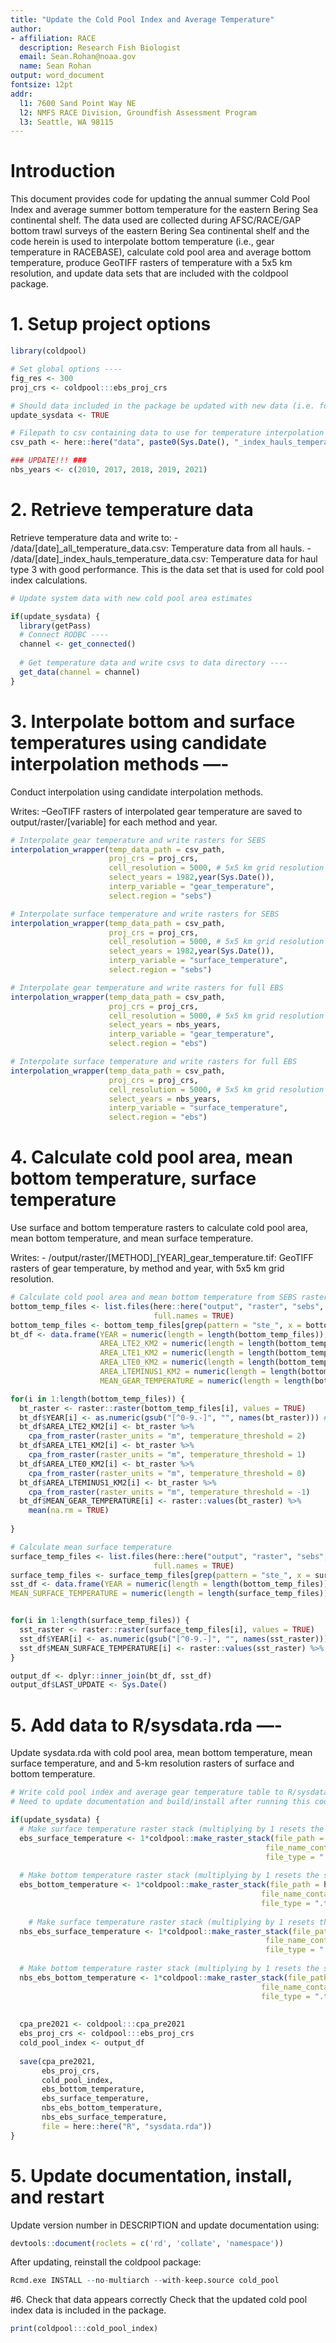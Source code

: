 ```yaml
---
title: "Update the Cold Pool Index and Average Temperature"
author: 
- affiliation: RACE
  description: Research Fish Biologist
  email: Sean.Rohan@noaa.gov
  name: Sean Rohan
output: word_document
fontsize: 12pt
addr: 
  l1: 7600 Sand Point Way NE
  l2: NMFS RACE Division, Groundfish Assessment Program
  l3: Seattle, WA 98115
---
```


# Introduction

This document provides code for updating the annual summer Cold Pool Index and average summer bottom temperature for the eastern Bering Sea continental shelf. The data used are collected during AFSC/RACE/GAP bottom trawl surveys of the eastern Bering Sea continental shelf and the code herein is used to interpolate bottom temperature (i.e., gear temperature in RACEBASE), calculate cold pool area and average bottom temperature, produce GeoTIFF rasters of temperature with a 5x5 km resolution, and update data sets that are included with the coldpool package.

# 1. Setup project options

```r
library(coldpool)

# Set global options ----
fig_res <- 300
proj_crs <- coldpool:::ebs_proj_crs

# Should data included in the package be updated with new data (i.e. for annual update)? ----
update_sysdata <- TRUE

# Filepath to csv containing data to use for temperature interpolation ----
csv_path <- here::here("data", paste0(Sys.Date(), "_index_hauls_temperature_data.csv"))

### UPDATE!!! ###
nbs_years <- c(2010, 2017, 2018, 2019, 2021)
```

# 2. Retrieve temperature data

Retrieve temperature data and write to:
- /data/[date]_all_temperature_data.csv: Temperature data from all hauls.
- /data/[date]_index_hauls_temperature_data.csv: Temperature data for haul type 3 with good performance. This is the data set that is used for cold pool index calculations.
```r
# Update system data with new cold pool area estimates 

if(update_sysdata) {
  library(getPass)
  # Connect RODBC ----
  channel <- get_connected()
  
  # Get temperature data and write csvs to data directory ----
  get_data(channel = channel)
}
```


# 3. Interpolate bottom and surface temperatures using candidate interpolation methods ----

Conduct interpolation using candidate interpolation methods. 

Writes:
--GeoTIFF rasters of interpolated gear temperature are saved to output/raster/[variable] for each method and year. 

```r
# Interpolate gear temperature and write rasters for SEBS
interpolation_wrapper(temp_data_path = csv_path,
                      proj_crs = proj_crs,
                      cell_resolution = 5000, # 5x5 km grid resolution
                      select_years = 1982,year(Sys.Date()), 
                      interp_variable = "gear_temperature",
                      select.region = "sebs") 

# Interpolate surface temperature and write rasters for SEBS
interpolation_wrapper(temp_data_path = csv_path,
                      proj_crs = proj_crs,
                      cell_resolution = 5000, # 5x5 km grid resolution
                      select_years = 1982,year(Sys.Date()),
                      interp_variable = "surface_temperature",
                      select.region = "sebs") 

# Interpolate gear temperature and write rasters for full EBS
interpolation_wrapper(temp_data_path = csv_path,
                      proj_crs = proj_crs,
                      cell_resolution = 5000, # 5x5 km grid resolution
                      select_years = nbs_years, 
                      interp_variable = "gear_temperature",
                      select.region = "ebs") 

# Interpolate surface temperature and write rasters for full EBS
interpolation_wrapper(temp_data_path = csv_path,
                      proj_crs = proj_crs,
                      cell_resolution = 5000, # 5x5 km grid resolution
                      select_years = nbs_years,
                      interp_variable = "surface_temperature",
                      select.region = "ebs") 
```
# 4. Calculate cold pool area, mean bottom temperature, surface temperature

Use surface and bottom temperature rasters to calculate cold pool area, mean bottom temperature, and mean surface temperature.

Writes:
- /output/raster/[METHOD]_[YEAR]_gear_temperature.tif: GeoTIFF rasters of gear temperature, by method and year, with 5x5 km grid resolution.

```r
# Calculate cold pool area and mean bottom temperature from SEBS rasters
bottom_temp_files <- list.files(here::here("output", "raster", "sebs", "gear_temperature"), 
                                full.names = TRUE)
bottom_temp_files <- bottom_temp_files[grep(pattern = "ste_", x = bottom_temp_files)]
bt_df <- data.frame(YEAR = numeric(length = length(bottom_temp_files)),
                    AREA_LTE2_KM2 = numeric(length = length(bottom_temp_files)),
                    AREA_LTE1_KM2 = numeric(length = length(bottom_temp_files)),
                    AREA_LTE0_KM2 = numeric(length = length(bottom_temp_files)),
                    AREA_LTEMINUS1_KM2 = numeric(length = length(bottom_temp_files)),
                    MEAN_GEAR_TEMPERATURE = numeric(length = length(bottom_temp_files)))

for(i in 1:length(bottom_temp_files)) {
  bt_raster <- raster::raster(bottom_temp_files[i], values = TRUE)
  bt_df$YEAR[i] <- as.numeric(gsub("[^0-9.-]", "", names(bt_raster))) # Extract year
  bt_df$AREA_LTE2_KM2[i] <- bt_raster %>% 
    cpa_from_raster(raster_units = "m", temperature_threshold = 2)
  bt_df$AREA_LTE1_KM2[i] <- bt_raster %>% 
    cpa_from_raster(raster_units = "m", temperature_threshold = 1)
  bt_df$AREA_LTE0_KM2[i] <- bt_raster %>% 
    cpa_from_raster(raster_units = "m", temperature_threshold = 0)
  bt_df$AREA_LTEMINUS1_KM2[i] <- bt_raster %>% 
    cpa_from_raster(raster_units = "m", temperature_threshold = -1)
  bt_df$MEAN_GEAR_TEMPERATURE[i] <- raster::values(bt_raster) %>% 
    mean(na.rm = TRUE)
  
}

# Calculate mean surface temperature
surface_temp_files <- list.files(here::here("output", "raster", "sebs", "surface_temperature"), 
                                full.names = TRUE)
surface_temp_files <- surface_temp_files[grep(pattern = "ste_", x = surface_temp_files)]
sst_df <- data.frame(YEAR = numeric(length = length(bottom_temp_files)),
MEAN_SURFACE_TEMPERATURE = numeric(length = length(surface_temp_files)))


for(i in 1:length(surface_temp_files)) {
  sst_raster <- raster::raster(surface_temp_files[i], values = TRUE)
  sst_df$YEAR[i] <- as.numeric(gsub("[^0-9.-]", "", names(sst_raster)))  # Extract year
  sst_df$MEAN_SURFACE_TEMPERATURE[i] <- raster::values(sst_raster) %>% mean(na.rm = TRUE)
}

output_df <- dplyr::inner_join(bt_df, sst_df)
output_df$LAST_UPDATE <- Sys.Date()
```

# 5. Add data to R/sysdata.rda ----

Update sysdata.rda with cold pool area, mean bottom temperature, mean surface temperature, and and 5-km resolution rasters of surface and bottom temperature.

```r
# Write cold pool index and average gear temperature table to R/sysdata.R ----
# Need to update documentation and build/install after running this code.

if(update_sysdata) {
  # Make surface temperature raster stack (multiplying by 1 resets the source)
  ebs_surface_temperature <- 1*coldpool::make_raster_stack(file_path = here::here("output", "raster", "sebs", "surface_temperature"),
                                                         file_name_contains = "ste_",
                                                         file_type = ".tif")
  
  # Make bottom temperature raster stack (multiplying by 1 resets the source)
  ebs_bottom_temperature <- 1*coldpool::make_raster_stack(file_path = here::here("output", "raster", "sebs", "gear_temperature"),
                                                        file_name_contains = "ste_",
                                                        file_type = ".tif")
  
    # Make surface temperature raster stack (multiplying by 1 resets the source)
  nbs_ebs_surface_temperature <- 1*coldpool::make_raster_stack(file_path = here::here("output", "raster", "ebs", "surface_temperature"),
                                                         file_name_contains = "ste_",
                                                         file_type = ".tif")
  
  # Make bottom temperature raster stack (multiplying by 1 resets the source)
  nbs_ebs_bottom_temperature <- 1*coldpool::make_raster_stack(file_path = here::here("output", "raster", "ebs", "gear_temperature"),
                                                        file_name_contains = "ste_",
                                                        file_type = ".tif")
  
  
  cpa_pre2021 <- coldpool:::cpa_pre2021
  ebs_proj_crs <- coldpool:::ebs_proj_crs
  cold_pool_index <- output_df
    
  save(cpa_pre2021, 
       ebs_proj_crs, 
       cold_pool_index,
       ebs_bottom_temperature,
       ebs_surface_temperature,
       nbs_ebs_bottom_temperature,
       nbs_ebs_surface_temperature,
       file = here::here("R", "sysdata.rda"))
}
```

# 5. Update documentation, install, and restart

Update version number in DESCRIPTION and update documentation using:
```r
devtools::document(roclets = c('rd', 'collate', 'namespace'))
```

After updating, reinstall the coldpool package:
```r
Rcmd.exe INSTALL --no-multiarch --with-keep.source cold_pool
```

#6. Check that data appears correctly
Check that the updated cold pool index data is included in the package.
```r
print(coldpool:::cold_pool_index)
```